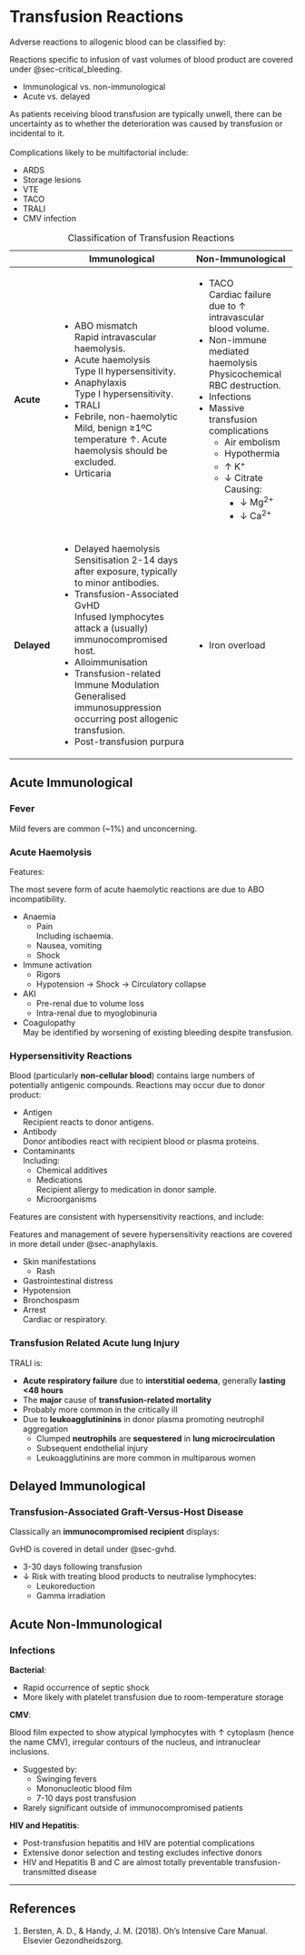 # Transfusion Reactions {#sec-transfusion_reactions}

Adverse reactions to allogenic blood can be classified by:

:::column-margin
Reactions specific to infusion of vast volumes of blood product are covered under @sec-critical_bleeding.
:::

* Immunological vs. non-immunological
* Acute vs. delayed

:::column-margin
As patients receiving blood transfusion are typically unwell, there can be uncertainty as to whether the deterioration was caused by transfusion or incidental to it.\
\
Complications likely to be multifactorial include:

* ARDS
* Storage lesions
* VTE
* TACO
* TRALI
* CMV infection
:::

: Classification of Transfusion Reactions

+-------------+------------------------------------------------------------------------+------------------------------------------------------+
|             | Immunological                                                          | Non-Immunological                                    |
+=============+========================================================================+======================================================+
| **Acute**   | * ABO mismatch\                                                        | * TACO\                                              |
|             | Rapid intravascular haemolysis.                                        | Cardiac failure due to ↑ intravascular blood volume. |
|             | * Acute haemolysis\                                                    | * Non-immune mediated haemolysis\                    |
|             | Type II hypersensitivity.                                              | Physicochemical RBC destruction.                     |
|             | * Anaphylaxis\                                                         | * Infections                                         |
|             | Type I hypersensitivity.                                               | * Massive transfusion complications                  |
|             | * TRALI                                                                |     * Air embolism                                   |
|             | * Febrile, non-haemolytic\                                             |     * Hypothermia                                    |
|             | Mild, benign ≥1ºC temperature ↑. Acute haemolysis should be excluded.  |     * ↑ K^+^                                         |
|             | * Urticaria                                                            |     * ↓ Citrate\                                     |
|             |                                                                        |     Causing:                                         |
|             |                                                                        |         * ↓ Mg^2+^                                   |
|             |                                                                        |         * ↓ Ca^2+^                                   |
+-------------+------------------------------------------------------------------------+------------------------------------------------------+
| **Delayed** | * Delayed haemolysis\                                                  | * Iron overload                                      |
|             | Sensitisation 2-14 days after exposure, typically to minor antibodies. |                                                      |
|             | * Transfusion-Associated GvHD\                                         |                                                      |
|             | Infused lymphocytes attack a (usually) immunocompromised host.         |                                                      |
|             | * Alloimmunisation                                                     |                                                      |
|             | * Transfusion-related Immune Modulation\                               |                                                      |
|             | Generalised immunosuppression occurring post allogenic transfusion.    |                                                      |
|             | * Post-transfusion purpura                                             |                                                      |
+-------------+------------------------------------------------------------------------+------------------------------------------------------+


## Acute Immunological

### Fever

Mild fevers are common (~1%) and unconcerning.


### Acute Haemolysis

Features:

:::column-margin
The most severe form of acute haemolytic reactions are due to ABO incompatibility.
:::

* Anaemia
	* Pain\
	Including ischaemia.
	* Nausea, vomiting
	* Shock
* Immune activation
	* Rigors
	* Hypotension → Shock → Circulatory collapse
* AKI
	* Pre-renal due to volume loss
	* Intra-renal due to myoglobinuria
* Coagulopathy\
May be identified by worsening of existing bleeding despite transfusion.


### Hypersensitivity Reactions

Blood (particularly **non-cellular blood**) contains large numbers of potentially antigenic compounds. Reactions may occur due to donor product:

* Antigen\
Recipient reacts to donor antigens.
* Antibody\
Donor antibodies react with recipient blood or plasma proteins.
* Contaminants\
Including:
	* Chemical additives
	* Medications\
	Recipient allergy to medication in donor sample.
	* Microorganisms


Features are consistent with hypersensitivity reactions, and include:

:::column-margin
Features and management of severe hypersensitivity reactions are covered in more detail under @sec-anaphylaxis.
:::

* Skin manifestations
	* Rash
* Gastrointestinal distress
* Hypotension
* Bronchospasm
* Arrest\
Cardiac or respiratory.


### Transfusion Related Acute lung Injury

TRALI is:

* **Acute respiratory failure** due to **interstitial oedema**, generally **lasting <48 hours**
* The **major** cause of **transfusion-related mortality**
* Probably more common in the critically ill
* Due to **leukoagglutininins** in donor plasma promoting neutrophil aggregation
	* Clumped **neutrophils** are **sequestered** in **lung microcirculation**
	* Subsequent endothelial injury
	* Leukoagglutinins are more common in multiparous women


## Delayed Immunological

### Transfusion-Associated Graft-Versus-Host Disease

Classically an **immunocompromised recipient** displays:

:::column-margin
GvHD is covered in detail under @sec-gvhd.
:::

* 3-30 days following transfusion
* ↓ Risk with treating blood products to neutralise lymphocytes:
	* Leukoreduction
	* Gamma irradiation


## Acute Non-Immunological

### Infections

**Bacterial**:

* Rapid occurrence of septic shock
* More likely with platelet transfusion due to room-temperature storage

**CMV**:

:::column-margin
Blood film expected to show atypical lymphocytes with ↑ cytoplasm (hence the name CMV), irregular contours of the nucleus, and intranuclear inclusions.
:::

* Suggested by:
	* Swinging fevers
	* Mononucleotic blood film
	* 7-10 days post transfusion
* Rarely significant outside of immunocompromised patients

**HIV and Hepatitis**:

* Post-transfusion hepatitis and HIV are potential complications
* Extensive donor selection and testing excludes infective donors
* HIV and Hepatitis B and C are almost totally preventable transfusion-transmitted disease



---

## References

1. Bersten, A. D., & Handy, J. M. (2018). Oh’s Intensive Care Manual. Elsevier Gezondheidszorg.
